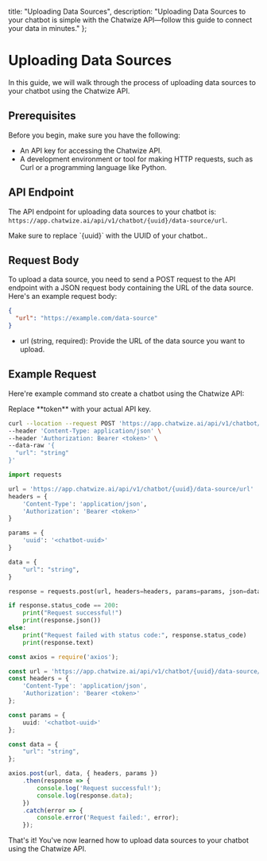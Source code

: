   title: "Uploading Data Sources",
  description: "Uploading Data Sources to your chatbot is simple with the Chatwize API—follow this guide to connect your data in minutes."
};

# Uploading Data Sources

In this guide, we will walk through the process of uploading data sources to your chatbot using the Chatwize API.

## Prerequisites


Before you begin, make sure you have the following:

- An API key for accessing the Chatwize API.
- A development environment or tool for making HTTP requests, such as Curl or a programming language like Python.

## API Endpoint

The API endpoint for uploading data sources to your chatbot is: `https://app.chatwize.ai/api/v1/chatbot/{uuid}/data-source/url`.

<Warning>
  Make sure to replace `{uuid}` with the UUID of your chatbot..
</Warning>

## Request Body

To upload a data source, you need to send a POST request to the API endpoint with a JSON request body containing the URL of the data source. Here's an example request body:

```json
{
  "url": "https://example.com/data-source"
}
```

- url (string, required): Provide the URL of the data source you want to upload.

## Example Request

Here're example command sto create a chatbot using the Chatwize API:

<Warning>
  Replace **token** with your actual API key.
</Warning>

<CodeGroup>

```bash Curl
curl --location --request POST 'https://app.chatwize.ai/api/v1/chatbot/{uuid}/data-source/url' \
--header 'Content-Type: application/json' \
--header 'Authorization: Bearer <token>' \
--data-raw '{
  "url": "string"
}'
```


```py Python
import requests

url = 'https://app.chatwize.ai/api/v1/chatbot/{uuid}/data-source/url'
headers = {
    'Content-Type': 'application/json',
    'Authorization': 'Bearer <token>'
}

params = {
    'uuid': '<chatbot-uuid>'
}

data = {
    "url": "string",
}

response = requests.post(url, headers=headers, params=params, json=data)

if response.status_code == 200:
    print("Request successful!")
    print(response.json())
else:
    print("Request failed with status code:", response.status_code)
    print(response.text)
```


```ts JavaScript
const axios = require('axios');

const url = 'https://app.chatwize.ai/api/v1/chatbot/{uuid}/data-source/url';
const headers = {
    'Content-Type': 'application/json',
    'Authorization': 'Bearer <token>'
};

const params = {
    uuid: '<chatbot-uuid>'
};

const data = {
    "url": "string",
};

axios.post(url, data, { headers, params })
    .then(response => {
        console.log('Request successful!');
        console.log(response.data);
    })
    .catch(error => {
        console.error('Request failed:', error);
    });
```

</CodeGroup>

That's it\! You've now learned how to upload data sources to your chatbot using the Chatwize API.

